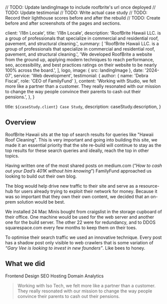 // TODO: Update landingImage to include roofbrite's url once deployed
// TODO: Update testimonial
// TODO: Write actual case study
// TODO: Record their lighthouse scores before and after the rebuild
// TODO: Create before and after screenshots of the pages and sections.


  client: 'i18n Locale',
  title: 'i18n Locale',
  description:
    'RoofBrite Hawaii LLC. is a group of professionals that specialize in commercial and residential roof, pavement, and structural cleaning.',
  summary: [
    'RoofBrite Hawaii LLC. is a group of professionals that specialize in commercial and residential roof, pavement, and structural cleaning.',
    'We developed RoofBrite a website from the ground up, applying modern techniques to reach performance, seo, accessibility, and best practices ratings on their website to be nearly 100% across the board.',
  ],
  logo,
  image: { src: landingImage },
  date: '2024-07',
  service: 'Web development',
  testimonial: {
    author: { name: 'Debra Fiscal', role: 'CEO of FamilyFund' },
    content:
      'Working with Studio, we felt more like a partner than a customer. They really resonated with our mission to change the way people convince their parents to cash out their pensions.',
  },
}

  title: `${caseStudy.client} Case Study`,
  description: caseStudy.description,
}

## Overview

RoofBrite Hawaii sits at the top of search results for queries like "Hawaii Roof Cleaning". This is very important and going into building this site, we made it an essential priority that the site re-build will continue to stay as the top results for these search queries and ideally, reach the top in other topics.

Having written one of the most shared posts on medium.com (“_How to cash out your Dad’s 401K without him knowing_”) FamilyFund approached us looking to build out their own blog.

The blog would help drive new traffic to their site and serve as a resource-hub for users already trying to exploit their network for money. Because it was so important that they own their own content, we decided that an on-prem solution would be best.

We installed 24 Mac Minis bought from craigslist in the storage cupboard of their office. One machine would be used for the web server and another one for the build server. The other 22 were for redundancy, and to DDOS squarespace.com every few months to keep them on their toes.

To optimise their search traffic we used an innovative technique. Every post has a shadow post only visible to web crawlers that is some variation of _“Gary Vee is looking to invest in new founders”_. Like bees to honey.

## What we did

<TagList>
  <TagListItem>Frontend</TagListItem>
  <TagListItem>Design</TagListItem>
  <TagListItem>SEO</TagListItem>
  <TagListItem>Hosting</TagListItem>
  <TagListItem>Domain</TagListItem>
  <TagListItem>Analytics</TagListItem>
</TagList>

<Blockquote
  author={{ name: 'Debra Fiscal', role: 'CEO of Roofbrite Hawaii LLC.' }}
  image={{ src: imageDebraFiscal }}
>
  Working with Iso Tech, we felt more like a partner than a customer. They
  really resonated with our mission to change the way people convince their
  parents to cash out their pensions.
</Blockquote>

<StatList>
  <StatListItem value="25%" label="Additional traffic" />
  <StatListItem value="10x" label="Page load times" />
  <StatListItem value="99%" label="Lower hosting costs" />
  <StatListItem value="100%" label="Mobile responsiveness" />
</StatList>
